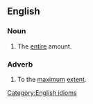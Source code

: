 ==English==

===Noun===
{{en-noun}}

# {{lb|en|slang}} The [[entire]] amount.
#: {{ux|en|We had to pay the '''full whack'''.}}
 
===Adverb===
{{en-adv|-}}

# {{lb|en|slang}} To the [[maximum]] [[extent]].

[[Category:English idioms]]